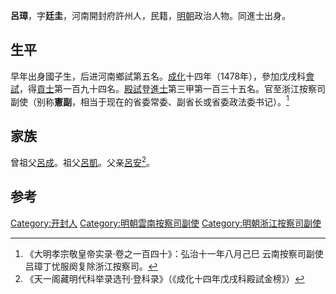 {{Otheruses|other=名为吕璋的其他人物|吕璋}}

'''呂璋'''，字'''廷圭'''，河南開封府許州人，民籍，[[明朝|明朝]]政治人物。同進士出身。

==生平==
早年出身國子生，后进河南鄉試第五名。[[成化|成化]]十四年（1478年），參加戊戌科[[會試|會試]]，得[[貢士|貢士]]第一百九十四名。[[殿試|殿試]]登[[進士|進士]]第三甲第一百三十五名。官至浙江按察司副使（别称'''憲副 '''，相当于现在的省委常委、副省长或省委政法委书记）。<ref>《大明孝宗敬皇帝实录·卷之一百四十》：弘治十一年八月己巳 云南按察司副使吕璋丁忧服阕复除浙江按察司。</ref>

==家族==
曾祖父[[呂成|呂成]]。祖父[[呂凱|呂凱]]。父亲[[呂安|呂安]]<ref>《天一阁藏明代科举录选刊·登科录》（《成化十四年戊戌科殿試金榜》）</ref>。

==参考==
{{reflist}}

{{成化十四年戊戌科殿試金榜}}

{{Authority control}}

{{DEFAULTSORT:Lv吕}}
[[Category:开封人|Category:开封人]]
[[Category:明朝雲南按察司副使|Category:明朝雲南按察司副使]]
[[Category:明朝浙江按察司副使|Category:明朝浙江按察司副使]]


{{明朝人物小作品}}